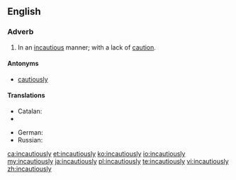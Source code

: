 ==English==

===Adverb===
{{en-adv}}
# In an [[incautious]] manner; with a lack of [[caution]].

====Antonyms====
* [[cautiously]]

====Translations====
{{trans-top|without caution}}
* Catalan: {{t|ca|incautament}}
* {{trreq|fi}}
{{trans-mid}}
* German: {{t|de|unvorsichtig}}
* Russian: {{t+|ru|неосторо́жно|sc=Cyrl}}
{{trans-bottom}}

[[ca:incautiously]]
[[et:incautiously]]
[[ko:incautiously]]
[[io:incautiously]]
[[my:incautiously]]
[[ja:incautiously]]
[[pl:incautiously]]
[[te:incautiously]]
[[vi:incautiously]]
[[zh:incautiously]]